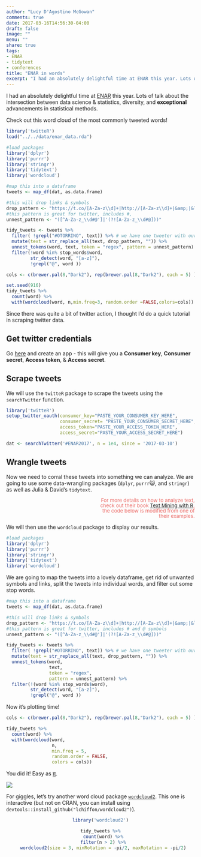 ```yaml
---
author: "Lucy D'Agostino McGowan"
comments: true
date: 2017-03-16T14:56:30-04:00
draft: false
image: ""
menu: ""
share: true
tags:
- ENAR
- tidytext
- conferences
title: "ENAR in words"
excerpt: "I had an absolutely delightful time at ENAR this year. Lots of talk about the intersection between data science & statistics, diversity, and great advancements in statistical methods. Since there was quite a bit of twitter action, I thought I'd do a quick tutorial in scraping twitter data."
---
```


I had an absolutely delightful time at [ENAR](http://www.enar.org) this year. Lots of talk about the intersection between data science & statistics, diversity, and **exceptional** advancements in statistical methods. 

Check out this word cloud of the most commonly tweeted words!

```r
library('twitteR')
load("../../data/enar_data.rda")

#load packages
library('dplyr')
library('purrr')
library('stringr')
library('tidytext')
library('wordcloud')

#map this into a dataframe
tweets <- map_df(dat, as.data.frame)

#this will drop links & symbols
drop_pattern <- "https://t.co/[A-Za-z\\d]+|http://[A-Za-z\\d]+|&amp;|&lt;|&gt;|RT|https|ht"
#this pattern is great for twitter, includes #,
unnest_pattern <- "([^A-Za-z_\\d#@']|'(?![A-Za-z_\\d#@]))"

tidy_tweets <- tweets %>% 
  filter( !grepl("#OTORRINO", text)) %>% # we have one tweeter with our hashtag that wasn't at our conference
  mutate(text = str_replace_all(text, drop_pattern, "")) %>%
  unnest_tokens(word, text, token = "regex", pattern = unnest_pattern) %>%
  filter(!word %in% stop_words$word,
         str_detect(word, "[a-z]"),
         !grepl("@", word )) 

cols <- c(brewer.pal(8,"Dark2"), rep(brewer.pal(8,"Dark2"), each = 5) )

set.seed(916)
tidy_tweets %>%
  count(word) %>%
  with(wordcloud(word, n,min.freq=3, random.order =FALSE,colors=cols))
```

Since there was quite a bit of twitter action, I thought I'd do a quick tutorial in scraping twitter data.

## Get twitter credentials

Go [here](https://apps.twitter.com) and create an app - this will give you a **Consumer key**, **Consumer secret**, **Access token**, & **Access secret**.

## Scrape tweets

We will use the `twitteR` package to scrape the tweets using the `searchTwitter` function.

```r
library('twitteR')
setup_twitter_oauth(consumer_key="PASTE_YOUR_CONSUMER_KEY_HERE", 
                    consumer_secret= "PASTE_YOUR_CONSUMER_SECRET_HERE",
                    access_token="PASTE_YOUR_ACCESS_TOKEN_HERE",
                    access_secret="PASTE_YOUR_ACCESS_SECRET_HERE")

dat <- searchTwitter('#ENAR2017', n = 1e4, since = '2017-03-10')
```

## Wrangle tweets

Now we need to corral these tweets into something we can analyze. We are going to use some data-wrangling packages (`dplyr`, `purrr`😺, and `stringr`) as well as Julia & David's `tidytext`.
<p style = "text-align: right; color: #EB6864; font-size: 10pt; LINE-HEIGHT:14px;">
For more details on how to analyze text, <br/>
check out their book [Text Mining with R](http://tidytextmining.com), <br/>
the code below is modified from one of <br/>
their examples.
</p>

We will then use the `wordcloud` package to display our results.

```r
#load packages
library('dplyr')
library('purrr')
library('stringr')
library('tidytext')
library('wordcloud')
```

We are going to map the tweets into a lovely dataframe, get rid of unwanted symbols and links, split the tweets into individual words, and filter out some stop words.
```r
#map this into a dataframe
tweets <- map_df(dat, as.data.frame)

#this will drop links & symbols
drop_pattern <- "https://t.co/[A-Za-z\\d]+|http://[A-Za-z\\d]+|&amp;|&lt;|&gt;|RT|https|ht"
#this pattern is great for twitter, includes # and @ symbols
unnest_pattern <- "([^A-Za-z_\\d#@']|'(?![A-Za-z_\\d#@]))"

tidy_tweets <- tweets %>% 
  filter( !grepl("#OTORRINO", text)) %>% # we have one tweeter with our hashtag that wasn't at our conference
  mutate(text = str_replace_all(text, drop_pattern, "")) %>%
  unnest_tokens(word, 
                text, 
                token = "regex", 
                pattern = unnest_pattern) %>%
  filter(!(word %in% stop_words$word),
         str_detect(word, "[a-z]"),
         !grepl("@", word )) 
```

Now it's plotting time!

```r
cols <- c(brewer.pal(8,"Dark2"), rep(brewer.pal(8,"Dark2"), each = 5) ) #make some colors for our plot

tidy_tweets %>%
  count(word) %>%
  with(wordcloud(word, 
                 n,
                 min.freq = 5,
                 random.order = FALSE,
                 colors = cols))
```


You did it! Easy as [π](https://potpieshop.files.wordpress.com/2016/03/pi-day.jpg?w=665).

![](https://media.giphy.com/media/fBZXu9v0qjjTq/giphy.gif)

For giggles, let's try another word cloud package [`wordcloud2`](https://github.com/lchiffon/wordcloud2). This one is interactive (but not on CRAN, you can install using `devtools::install_github("lchiffon/wordcloud2")`).
 
<center>

```r
library('wordcloud2')

tidy_tweets %>%
  count(word) %>%
  filter(n > 2) %>%
  wordcloud2(size = 3, minRotation = -pi/2, maxRotation = -pi/2)
```

</center>
